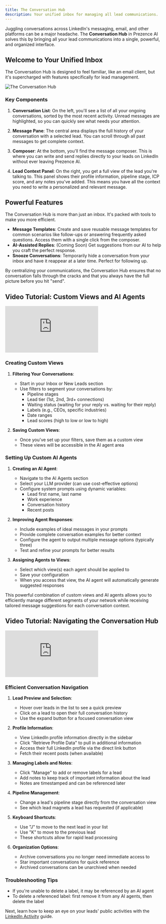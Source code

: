 ```yaml
---
title: The Conversation Hub
description: Your unified inbox for managing all lead communications.
---
```


Juggling conversations across LinkedIn's messaging, email, and other platforms can be a major headache. The **Conversation Hub** in Prezence AI solves this by bringing all your lead communications into a single, powerful, and organized interface.

## Welcome to Your Unified Inbox

The Conversation Hub is designed to feel familiar, like an email client, but it's supercharged with features specifically for lead management.

<img src="/path/to/conversation-hub.png" alt="The Conversation Hub" />

### Key Components

1.  **Conversation List**: On the left, you'll see a list of all your ongoing conversations, sorted by the most recent activity. Unread messages are highlighted, so you can quickly see what needs your attention.

2.  **Message Pane**: The central area displays the full history of your conversation with a selected lead. You can scroll through all past messages to get complete context.

3.  **Composer**: At the bottom, you'll find the message composer. This is where you can write and send replies directly to your leads on LinkedIn without ever leaving Prezence AI.

4.  **Lead Context Panel**: On the right, you get a full view of the lead you're talking to. This panel shows their profile information, pipeline stage, ICP score, and any notes you've added. This means you have all the context you need to write a personalized and relevant message.

## Powerful Features

The Conversation Hub is more than just an inbox. It's packed with tools to make you more efficient.

-   **Message Templates**: Create and save reusable message templates for common scenarios like follow-ups or answering frequently asked questions. Access them with a single click from the composer.
-   **AI-Assisted Replies**: (Coming Soon) Get suggestions from our AI to help you craft the perfect response.
-   **Snooze Conversations**: Temporarily hide a conversation from your inbox and have it reappear at a later time. Perfect for following up.

By centralizing your communications, the Conversation Hub ensures that no conversation falls through the cracks and that you always have the full picture before you hit "send".

## Video Tutorial: Custom Views and AI Agents

<iframe
  className="w-full aspect-video rounded-xl"
  src="https://www.loom.com/embed/38fd1c878987415fb806359a33bd8ddd"
  title="Custom Views and AI Agents Video Tutorial"
  frameBorder="0"
  allowFullScreen
></iframe>

### Creating Custom Views

1. **Filtering Your Conversations**:
   - Start in your Inbox or New Leads section
   - Use filters to segment your conversations by:
     - Pipeline stages
     - Lead tier (1st, 2nd, 3rd+ connections)
     - Waiting status (waiting for your reply vs. waiting for their reply)
     - Labels (e.g., CEOs, specific industries)
     - Date ranges
     - Lead scores (high to low or low to high)

2. **Saving Custom Views**:
   - Once you've set up your filters, save them as a custom view
   - These views will be accessible in the AI agent area

### Setting Up Custom AI Agents

1. **Creating an AI Agent**:
   - Navigate to the AI Agents section
   - Select your LLM provider (can use cost-effective options)
   - Configure system prompts using dynamic variables:
     - Lead first name, last name
     - Work experience
     - Conversation history
     - Recent posts

2. **Improving Agent Responses**:
   - Include examples of ideal messages in your prompts
   - Provide complete conversation examples for better context
   - Configure the agent to output multiple message options (typically three)
   - Test and refine your prompts for better results

3. **Assigning Agents to Views**:
   - Select which view(s) each agent should be applied to
   - Save your configuration
   - When you access that view, the AI agent will automatically generate suggested responses

This powerful combination of custom views and AI agents allows you to efficiently manage different segments of your network while receiving tailored message suggestions for each conversation context.

## Video Tutorial: Navigating the Conversation Hub

<iframe
  className="w-full aspect-video rounded-xl"
  src="https://www.loom.com/embed/888da0e97557432e9a37ea8af442e0a5"
  title="Navigating the Conversation Hub Video Tutorial"
  frameBorder="0"
  allowFullScreen
></iframe>

### Efficient Conversation Navigation

1. **Lead Preview and Selection**:
   - Hover over leads in the list to see a quick preview
   - Click on a lead to open their full conversation history
   - Use the expand button for a focused conversation view

2. **Profile Information**:
   - View LinkedIn profile information directly in the sidebar
   - Click "Retrieve Profile Data" to pull in additional information
   - Access their full LinkedIn profile via the direct link button
   - Fetch their recent posts (when available)

3. **Managing Labels and Notes**:
   - Click "Manage" to add or remove labels for a lead
   - Add notes to keep track of important information about the lead
   - Notes are timestamped and can be referenced later

4. **Pipeline Management**:
   - Change a lead's pipeline stage directly from the conversation view
   - See which lead magnets a lead has requested (if applicable)

5. **Keyboard Shortcuts**:
   - Use "J" to move to the next lead in your list
   - Use "K" to move to the previous lead
   - These shortcuts allow for rapid lead processing

6. **Organization Options**:
   - Archive conversations you no longer need immediate access to
   - Star important conversations for quick reference
   - Archived conversations can be unarchived when needed

### Troubleshooting Tips

- If you're unable to delete a label, it may be referenced by an AI agent
- To delete a referenced label: first remove it from any AI agents, then delete the label

Next, learn how to keep an eye on your leads' public activities with the [LinkedIn Activity](/user-guides/engagement-conversations/linkedin-activity) guide.

